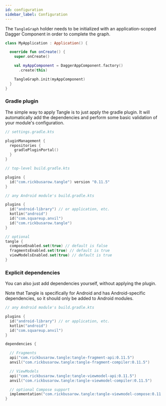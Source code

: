 ```yaml
---
id: configuration
sidebar_label: Configuration
---
```



The `TangleGraph` holder needs to be initialized with an application-scoped Dagger Component in
order to complete the graph.

```kotlin
class MyApplication : Application() {

  override fun onCreate() {
    super.onCreate()

    val myAppComponent = DaggerAppComponent.factory()
      .create(this)

    TangleGraph.init(myAppComponent)
  }
}
```

### Gradle plugin

The simple way to apply Tangle is to just apply the gradle plugin. It will automatically add the
dependencies and perform some basic validation of your module's configuration.

```kotlin
// settings.gradle.kts

pluginManagement {
  repositories {
    gradlePluginPortal()
  }
}
```

```kotlin
// top-level build.gradle.kts

plugins {
  id("com.rickbusarow.tangle") version "0.11.5"
}
```

```kotlin
// any Android module's build.gradle.kts

plugins {
  id("android-library") // or application, etc.
  kotlin("android")
  id("com.squareup.anvil")
  id("com.rickbusarow.tangle")
}

// optional
tangle {
  composeEnabled.set(true) // default is false
  fragmentsEnabled.set(true) // default is true
  viewModelsEnabled.set(true) // default is true
}
```

### Explicit dependencies

You can also just add dependencies yourself, without applying the plugin.

Note that Tangle is specifically for Android and has Android-specific dependencies,
so it should only be added to Android modules.

```kotlin
// any Android module's build.gradle.kts

plugins {
  id("android-library") // or application, etc.
  kotlin("android")
  id("com.squareup.anvil")
}

dependencies {

  // Fragments
  api("com.rickbusarow.tangle:tangle-fragment-api:0.11.5")
  anvil("com.rickbusarow.tangle:tangle-fragment-compiler:0.11.5")

  // ViewModels
  api("com.rickbusarow.tangle:tangle-viewmodel-api:0.11.5")
  anvil("com.rickbusarow.tangle:tangle-viewmodel-compiler:0.11.5")

  // optional Compose support
  implementation("com.rickbusarow.tangle:tangle-viewmodel-compose:0.11.5")
}
```
